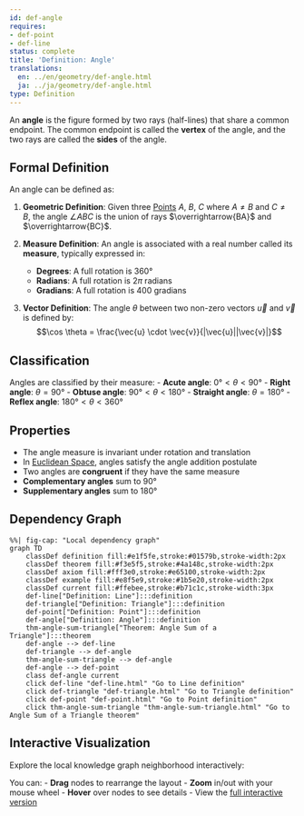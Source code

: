 ```yaml
---
id: def-angle
requires:
- def-point
- def-line
status: complete
title: 'Definition: Angle'
translations:
  en: ../en/geometry/def-angle.html
  ja: ../ja/geometry/def-angle.html
type: Definition
---
```


An **angle** is the figure formed by two rays (half-lines) that share a common endpoint. The common endpoint is called the **vertex** of the angle, and the two rays are called the **sides** of the angle.

## Formal Definition

An angle can be defined as:

1. **Geometric Definition**: Given three [Points](def-point.qmd) $A$, $B$, $C$ where $A \neq B$ and $C \neq B$, the angle $\angle ABC$ is the union of rays $\overrightarrow{BA}$ and $\overrightarrow{BC}$.

2. **Measure Definition**: An angle is associated with a real number called its **measure**, typically expressed in:
   - **Degrees**: A full rotation is $360°$
   - **Radians**: A full rotation is $2\pi$ radians
   - **Gradians**: A full rotation is $400$ gradians

3. **Vector Definition**: The angle $\theta$ between two non-zero vectors $\vec{u}$ and $\vec{v}$ is defined by:
   $$\cos \theta = \frac{\vec{u} \cdot \vec{v}}{|\vec{u}||\vec{v}|}$$

## Classification

Angles are classified by their measure:
- **Acute angle**: $0° < \theta < 90°$
- **Right angle**: $\theta = 90°$
- **Obtuse angle**: $90° < \theta < 180°$
- **Straight angle**: $\theta = 180°$
- **Reflex angle**: $180° < \theta < 360°$

## Properties

- The angle measure is invariant under rotation and translation
- In [Euclidean Space](def-euclidean-space.qmd), angles satisfy the angle addition postulate
- Two angles are **congruent** if they have the same measure
- **Complementary angles** sum to $90°$
- **Supplementary angles** sum to $180°$

## Dependency Graph

```mermaid
%%| fig-cap: "Local dependency graph"
graph TD
    classDef definition fill:#e1f5fe,stroke:#01579b,stroke-width:2px
    classDef theorem fill:#f3e5f5,stroke:#4a148c,stroke-width:2px
    classDef axiom fill:#fff3e0,stroke:#e65100,stroke-width:2px
    classDef example fill:#e8f5e9,stroke:#1b5e20,stroke-width:2px
    classDef current fill:#ffebee,stroke:#b71c1c,stroke-width:3px
    def-line["Definition: Line"]:::definition
    def-triangle["Definition: Triangle"]:::definition
    def-point["Definition: Point"]:::definition
    def-angle["Definition: Angle"]:::definition
    thm-angle-sum-triangle["Theorem: Angle Sum of a Triangle"]:::theorem
    def-angle --> def-line
    def-triangle --> def-angle
    thm-angle-sum-triangle --> def-angle
    def-angle --> def-point
    class def-angle current
    click def-line "def-line.html" "Go to Line definition"
    click def-triangle "def-triangle.html" "Go to Triangle definition"
    click def-point "def-point.html" "Go to Point definition"
    click thm-angle-sum-triangle "thm-angle-sum-triangle.html" "Go to Angle Sum of a Triangle theorem"
```

## Interactive Visualization

Explore the local knowledge graph neighborhood interactively:

::: {.graph-viz data-id="def-angle" data-width="700" data-height="500"}
:::

You can:
- **Drag** nodes to rearrange the layout
- **Zoom** in/out with your mouse wheel
- **Hover** over nodes to see details
- View the [full interactive version](../../output/interactive/def-angle.html){target="_blank"}
